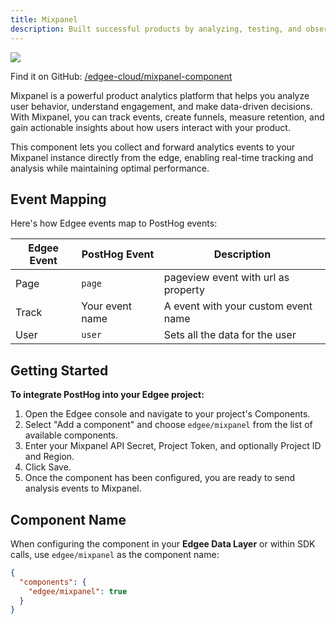 ```yaml
---
title: Mixpanel
description: Built successful products by analyzing, testing, and observing product usage with Mixpanel, **now at the edge**.
---
```


<img src="/images/banners/mix.png" className="rounded-lg" noZoom />


<EdgeeSdk />

Find it on GitHub: [<Icon icon="github" iconType="solid" /> /edgee-cloud/mixpanel-component](https://github.com/edgee-cloud/mixpanel-component)

Mixpanel is a powerful product analytics platform that helps you analyze user behavior, understand engagement, and make data-driven decisions. With Mixpanel, you can track events, create funnels, measure retention, and gain actionable insights about how users interact with your product.

This component lets you collect and forward analytics events to your Mixpanel instance directly from the edge, enabling real-time tracking and analysis while maintaining optimal performance.

## Event Mapping

Here's how Edgee events map to PostHog events:

| Edgee Event | PostHog Event | Description |
|-------------|----------------|-------------|
| Page        | `page` | pageview event with url as property |
| Track       | Your event name | A event with your custom event name |
| User        | `user` | Sets all the data for the user |


## Getting Started

**To integrate PostHog into your Edgee project:**

1. Open the Edgee console and navigate to your project's Components.
2. Select "Add a component" and choose `edgee/mixpanel` from the list of available components.
3. Enter your Mixpanel API Secret, Project Token, and optionally Project ID and Region.
4. Click Save.
5. Once the component has been configured, you are ready to send analysis events to Mixpanel.

## Component Name

When configuring the component in your **Edgee Data Layer** or within SDK calls, use `edgee/mixpanel` as the component name:

```json
{
  "components": {
    "edgee/mixpanel": true
  }
}
